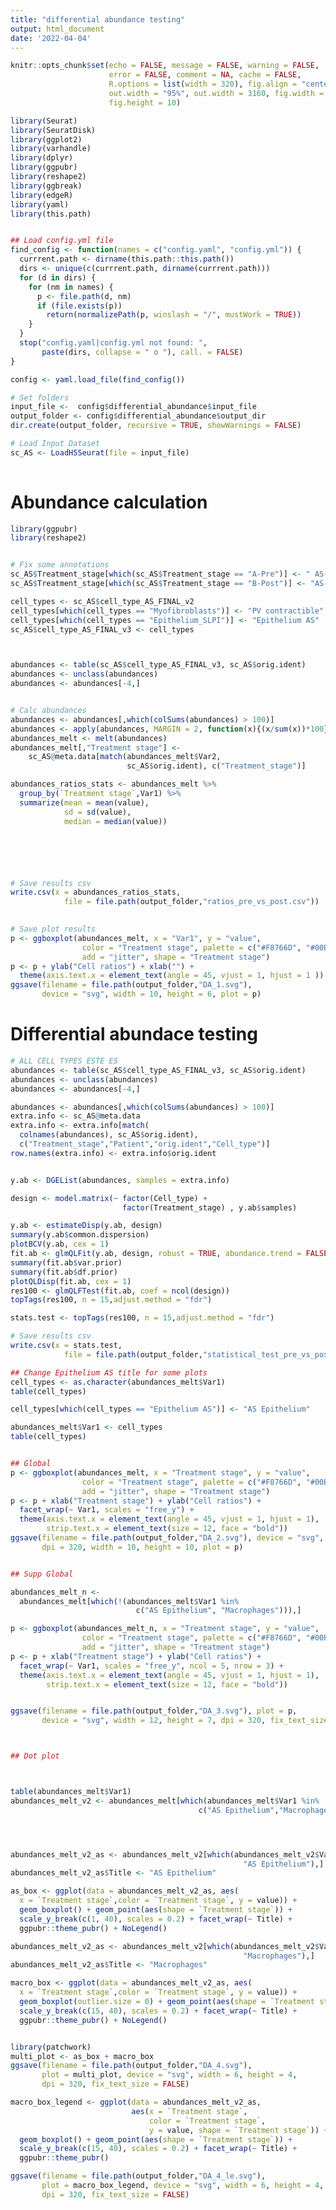 ```yaml
---
title: "differential abundance testing"
output: html_document
date: '2022-04-04'
---
```


<!--
#-------------------------------------------------------------------------------
# This script performs differential abundance between cell types using edgeR
# Extended from Santamaria X et al. Nat Commun 14:5890 (2023)
#
# Author: Carlos Simon Foundation (Raul PM @supermegamio, Diego AC @diegoamoros)
# Date: 2022-04-04
#-------------------------------------------------------------------------------
Former: 02_04042022_AS_pre-vs-post_FINAL_ANALYSIS_Rev.Rmd 
-->

```r
knitr::opts_chunk$set(echo = FALSE, message = FALSE, warning = FALSE, 
                      error = FALSE, comment = NA, cache = FALSE,
                      R.options = list(width = 320), fig.align = "center", 
                      out.width = "95%", out.width = 3160, fig.width = 12, 
                      fig.height = 10)
```

```r
library(Seurat)
library(SeuratDisk)
library(ggplot2)
library(varhandle)
library(dplyr)
library(ggpubr)
library(reshape2)
library(ggbreak) 
library(edgeR)
library(yaml)
library(this.path)


## Load config.yml file
find_config <- function(names = c("config.yaml", "config.yml")) {
  currrent.path <- dirname(this.path::this.path())
  dirs <- unique(c(currrent.path, dirname(currrent.path)))
  for (d in dirs) {
    for (nm in names) {
      p <- file.path(d, nm)
      if (file.exists(p))
        return(normalizePath(p, winslash = "/", mustWork = TRUE))
    }
  }
  stop("config.yaml|config.yml not found: ",
       paste(dirs, collapse = " o "), call. = FALSE)
}

config <- yaml.load_file(find_config())

# Set folders
input_file <-  config$differential_abundance$input_file
output_folder <- config$differential_abundance$output_dir
dir.create(output_folder, recursive = TRUE, showWarnings = FALSE)

# Load Input Dataset
sc_AS <- LoadH5Seurat(file = input_file)
   

```

# Abundance calculation

```r
library(ggpubr)
library(reshape2)


# Fix some annotations
sc_AS$Treatment_stage[which(sc_AS$Treatment_stage == "A-Pre")] <- " AS-Pre"
sc_AS$Treatment_stage[which(sc_AS$Treatment_stage == "B-Post")] <- "AS-Post"

cell_types <- sc_AS$cell_type_AS_FINAL_v2
cell_types[which(cell_types == "Myofibroblasts")] <- "PV contractible"
cell_types[which(cell_types == "Epithelium_SLPI")] <- "Epithelium AS"
sc_AS$cell_type_AS_FINAL_v3 <- cell_types



abundances <- table(sc_AS$cell_type_AS_FINAL_v3, sc_AS$orig.ident) 
abundances <- unclass(abundances) 
abundances <- abundances[-4,]


# Calc abundances 
abundances <- abundances[,which(colSums(abundances) > 100)]
abundances <- apply(abundances, MARGIN = 2, function(x){(x/sum(x))*100})
abundances_melt <- melt(abundances)
abundances_melt[,"Treatment stage"] <- 
    sc_AS@meta.data[match(abundances_melt$Var2, 
                          sc_AS$orig.ident), c("Treatment_stage")]

abundances_ratios_stats <- abundances_melt %>% 
  group_by(`Treatment stage`,Var1) %>% 
  summarize(mean = mean(value),
            sd = sd(value),
            median = median(value))






# Save results csv
write.csv(x = abundances_ratios_stats, 
            file = file.path(output_folder,"ratios_pre_vs_post.csv"))

 
# Save plot results 
p <- ggboxplot(abundances_melt, x = "Var1", y = "value",
                color = "Treatment stage", palette = c("#F8766D", "#00BFC4"),
                add = "jitter", shape = "Treatment stage")
p <- p + ylab("Cell ratios") + xlab("") + 
  theme(axis.text.x = element_text(angle = 45, vjust = 1, hjust = 1 ))
ggsave(filename = file.path(output_folder,"DA_1.svg"), 
       device = "svg", width = 10, height = 6, plot = p)

```



# Differential abundace testing

```r

# ALL CELL TYPES ESTE ES
abundances <- table(sc_AS$cell_type_AS_FINAL_v3, sc_AS$orig.ident) 
abundances <- unclass(abundances) 
abundances <- abundances[-4,]

abundances <- abundances[,which(colSums(abundances) > 100)]
extra.info <- sc_AS@meta.data
extra.info <- extra.info[match(
  colnames(abundances), sc_AS$orig.ident),
  c("Treatment_stage","Patient","orig.ident","Cell_type")]
row.names(extra.info) <- extra.info$orig.ident


y.ab <- DGEList(abundances, samples = extra.info)

design <- model.matrix(~ factor(Cell_type) + 
                         factor(Treatment_stage) , y.ab$samples)

y.ab <- estimateDisp(y.ab, design)
summary(y.ab$common.dispersion)
plotBCV(y.ab, cex = 1)
fit.ab <- glmQLFit(y.ab, design, robust = TRUE, abundance.trend = FALSE)
summary(fit.ab$var.prior)
summary(fit.ab$df.prior)
plotQLDisp(fit.ab, cex = 1)
res100 <- glmQLFTest(fit.ab, coef = ncol(design))
topTags(res100, n = 15,adjust.method = "fdr")

stats.test <- topTags(res100, n = 15,adjust.method = "fdr")

# Save results csv
write.csv(x = stats.test, 
            file = file.path(output_folder,"statistical_test_pre_vs_post.csv"))

```



```r

## Change Epithelium AS title for some plots
cell_types <- as.character(abundances_melt$Var1)
table(cell_types)

cell_types[which(cell_types == "Epithelium AS")] <- "AS Epithelium"

abundances_melt$Var1 <- cell_types 
table(cell_types)


## Global
p <- ggboxplot(abundances_melt, x = "Treatment stage", y = "value",
                color = "Treatment stage", palette = c("#F8766D", "#00BFC4"),
                add = "jitter", shape = "Treatment stage")
p <- p + xlab("Treatment stage") + ylab("Cell ratios") + 
  facet_wrap(~ Var1, scales = "free_y") + 
  theme(axis.text.x = element_text(angle = 45, vjust = 1, hjust = 1), 
        strip.text.x = element_text(size = 12, face = "bold"))
ggsave(filename = file.path(output_folder,"DA_2.svg"), device = "svg", 
       dpi = 320, width = 10, height = 10, plot = p)


## Supp Global

abundances_melt_n <- 
  abundances_melt[which(!(abundances_melt$Var1 %in% 
                            c("AS Epithelium", "Macrophages"))),]

p <- ggboxplot(abundances_melt_n, x = "Treatment stage", y = "value",
                color = "Treatment stage", palette = c("#F8766D", "#00BFC4"),
                add = "jitter", shape = "Treatment stage")
p <- p + xlab("Treatment stage") + ylab("Cell ratios") + 
  facet_wrap(~ Var1, scales = "free_y", ncol = 5, nrow = 3) + 
  theme(axis.text.x = element_text(angle = 45, vjust = 1, hjust = 1), 
        strip.text.x = element_text(size = 12, face = "bold"))


ggsave(filename = file.path(output_folder,"DA_3.svg"), plot = p, 
       device = "svg", width = 12, height = 7, dpi = 320, fix_text_size = FALSE)



## Dot plot



table(abundances_melt$Var1)
abundances_melt_v2 <- abundances_melt[which(abundances_melt$Var1 %in% 
                                          c("AS Epithelium","Macrophages")), ]




abundances_melt_v2_as <- abundances_melt_v2[which(abundances_melt_v2$Var1 == 
                                                    "AS Epithelium"),]
abundances_melt_v2_as$Title <- "AS Epithelium"

as_box <- ggplot(data = abundances_melt_v2_as, aes(
  x = `Treatment stage`,color = `Treatment stage`, y = value)) + 
  geom_boxplot() + geom_point(aes(shape = `Treatment stage`)) +
  scale_y_break(c(1, 40), scales = 0.2) + facet_wrap(~ Title) +
  ggpubr::theme_pubr() + NoLegend()

abundances_melt_v2_as <- abundances_melt_v2[which(abundances_melt_v2$Var1 ==
                                                    "Macrophages"),]
abundances_melt_v2_as$Title <- "Macrophages"

macro_box <- ggplot(data = abundances_melt_v2_as, aes(
  x = `Treatment stage`,color = `Treatment stage`, y = value)) + 
  geom_boxplot(outlier.size = 0) + geom_point(aes(shape = `Treatment stage`)) +
  scale_y_break(c(15, 40), scales = 0.2) + facet_wrap(~ Title) + 
  ggpubr::theme_pubr() + NoLegend()


library(patchwork)
multi_plot <- as_box + macro_box
ggsave(filename = file.path(output_folder,"DA_4.svg"), 
       plot = multi_plot, device = "svg", width = 6, height = 4, 
       dpi = 320, fix_text_size = FALSE)

macro_box_legend <- ggplot(data = abundances_melt_v2_as, 
                           aes(x = `Treatment stage`,
                               color = `Treatment stage`, 
                               y = value, shape = `Treatment stage`)) + 
  geom_boxplot() + geom_point(aes(shape = `Treatment stage`)) + 
  scale_y_break(c(15, 40), scales = 0.2) + facet_wrap(~ Title) + 
  ggpubr::theme_pubr()

ggsave(filename = file.path(output_folder,"DA_4_le.svg"), 
       plot = macro_box_legend, device = "svg", width = 6, height = 4, 
       dpi = 320, fix_text_size = FALSE)




```



